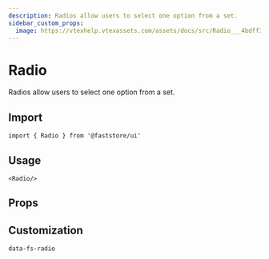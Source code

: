 ```yaml
---
description: Radios allow users to select one option from a set.
sidebar_custom_props: 
  image: https://vtexhelp.vtexassets.com/assets/docs/src/Radio___4bdff3538eb6a18e99c6f5a9c1043468.png
---
```



# Radio

Radios allow users to select one option from a set.

## Import

```tsx
import { Radio } from '@faststore/ui'
```

## Usage

```tsx live
<Radio/>
```

## Props

<PropsSection name="Radio" />

## Customization

`data-fs-radio`
